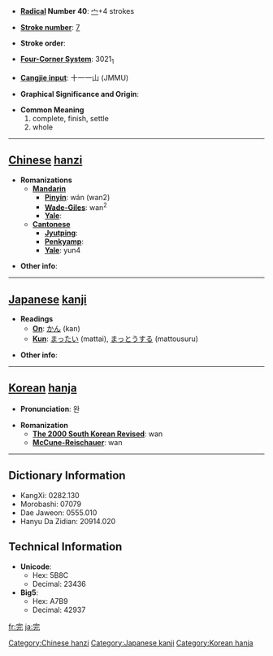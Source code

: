 * '''[[Wiktionary:Chinese radical index| Radical]] Number 40''': [[Wiktionary:Chinese radical index 宀|宀]]+4 strokes

* '''[[Wiktionary:Chinese total strokes index|Stroke number]]''': [[Wiktionary:Chinese total strokes index 7|7]]

* '''Stroke order''': 

* '''[[Wiktionary:Chinese four corner index|Four-Corner System]]''': 3021<sub>1</sub>

* '''[[Wiktionary:Chinese Cangjie index|Cangjie input]]''': 十一一山 (JMMU)

* '''Graphical Significance and Origin''': 

* '''Common Meaning'''
*#complete, finish, settle
*# whole


----

== [[Chinese]] [[hanzi]] ==

* '''Romanizations'''
** '''[[Mandarin]]'''
*** '''[[Pinyin]]''': wán (wan2)
*** '''[[Wade-Giles]]''': wan<sup>2</sup>
*** '''[[Yale]]''': 
** '''[[Cantonese]]'''
*** '''[[Jyutping]]''':
*** '''[[Penkyamp]]''': 
*** '''[[Yale]]''': yun4

* '''Other info''': 

----

== [[Japanese]] [[kanji]] ==

* '''Readings'''
** '''[[On]]''': [[かん]] (kan)
** '''[[Kun]]''': [[まったい]] (mattai), [[まっとうする]] (mattousuru)

* '''Other info''':  

----

== [[Korean]] [[hanja]] ==

* '''Pronunciation''': 완

* '''Romanization'''
** '''[[The 2000 South Korean Revised Romanization|The 2000 South Korean Revised]]''': wan
** '''[[McCune-Reischauer]]''': wan

----

== Dictionary Information ==

* KangXi: 0282.130
* Morobashi: 07079
* Dae Jaweon: 0555.010
* Hanyu Da Zidian: 20914.020

== Technical Information ==

* '''Unicode''':
** Hex: 5B8C
** Decimal: 23436
* '''Big5''':
** Hex: A7B9
** Decimal: 42937


[[Category:Chinese hanzi]]
[[Category:Japanese kanji]]
[[Category:Korean hanja]]

[[fr:完]]
[[ja:完]]